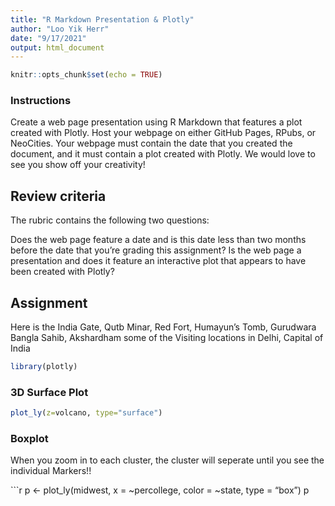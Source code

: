 ```yaml
---
title: "R Markdown Presentation & Plotly"
author: "Loo Yik Herr"
date: "9/17/2021"
output: html_document
---
```


```r
knitr::opts_chunk$set(echo = TRUE)
```

### Instructions
Create a web page presentation using R Markdown that features a plot created with Plotly. 
Host your webpage on either GitHub Pages, RPubs, or NeoCities. 
Your webpage must contain the date that you created the document, and it must contain a plot created with Plotly. 
We would love to see you show off your creativity!

## Review criteria
The rubric contains the following two questions:

Does the web page feature a date and is this date less than two months before the date that you're grading this assignment?
Is the web page a presentation and does it feature an interactive plot that appears to have been created with Plotly?

## Assignment
Here is the India Gate, Qutb Minar, Red Fort, Humayun’s Tomb, Gurudwara Bangla Sahib, Akshardham some of the Visiting locations in Delhi, Capital of India

```r
library(plotly)
```
### 3D Surface Plot
```r
plot_ly(z=volcano, type="surface")
```

### Boxplot

When you zoom in to each cluster, the cluster will seperate until you see the individual Markers!!

```r
p <- plot_ly(midwest, x = ~percollege, color = ~state, type = "box")
p  

